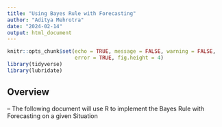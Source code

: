 ```yaml
---
title: "Using Bayes Rule with Forecasting"
author: "Aditya Mehrotra"
date: "2024-02-14"
output: html_document
---
```


```r
knitr::opts_chunk$set(echo = TRUE, message = FALSE, warning = FALSE,
                      error = TRUE, fig.height = 4)
library(tidyverse)
library(lubridate)
```

## Overview
-- The following document will use R to implement the Bayes Rule with Forecasting on a given Situation
